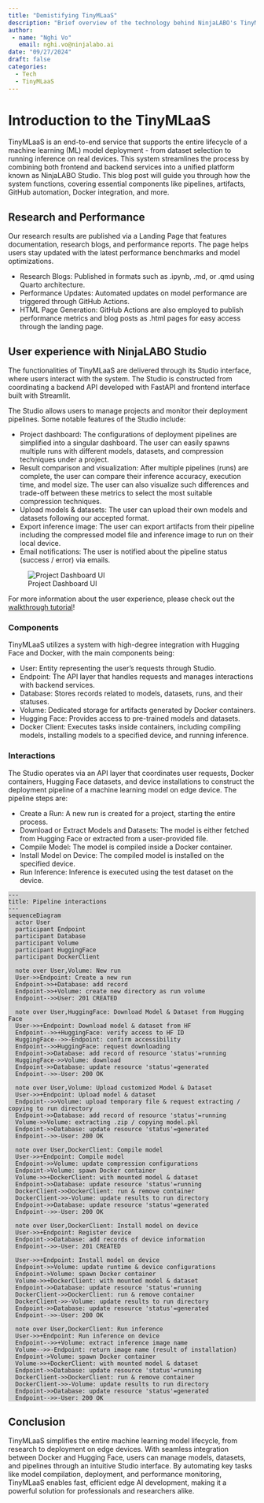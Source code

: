 ```yaml
---
title: "Demistifying TinyMLaaS"
description: "Brief overview of the technology behind NinjaLABO's TinyML as-a-Service"
author: 
 - name: "Nghi Vo"
   email: nghi.vo@ninjalabo.ai
date: "09/27/2024"
draft: false
categories:
  - Tech
  - TinyMLaaS
---
```

# Introduction to the TinyMLaaS
TinyMLaaS is an end-to-end service that supports the entire lifecycle of a machine learning (ML) model deployment - from dataset selection to running inference on real devices. This system streamlines the process by combining both frontend and backend services into a unified platform known as NinjaLABO Studio. This blog post will guide you through how the system functions, covering essential components like pipelines, artifacts, GitHub automation, Docker integration, and more.

## Research and Performance
Our research results are published via a Landing Page that features documentation, research blogs, and performance reports. The page helps users stay updated with the latest performance benchmarks and model optimizations.

- Research Blogs: Published in formats such as .ipynb, .md, or .qmd using Quarto architecture.
- Performance Updates: Automated updates on model performance are triggered through GitHub Actions.
- HTML Page Generation: GitHub Actions are also employed to publish performance metrics and blog posts as .html pages for easy access through the landing page.

## User experience with NinjaLABO Studio
The functionalities of TinyMLaaS are delivered through its Studio interface, where users interact with the system. The Studio is constructed from coordinating a backend API developed with FastAPI and frontend interface built with Streamlit.

The Studio allows users to manage projects and monitor their deployment pipelines. Some notable features of the Studio include:  

- Project dashboard: The configurations of deployment pipelines are simplified into a singular dashboard. The user can easily spawns multiple runs with different models, datasets, and compression techniques under a project.  
- Result comparison and visualization: After multiple pipelines (runs) are complete, the user can compare their inference accuracy, execution time, and model size. The user can also visualize such differences and trade-off between these metrics to select the most suitable compression techniques.  
- Upload models & datasets: The user can upload their own models and datasets following our accepted format.  
- Export inference image: The user can export artifacts from their pipeline including the compressed model file and inference image to run on their local device.  
- Email notifications: The user is notified about the pipeline status (success / error) via emails. 

![Project Dashboard UI](images/project_dashboard.jpg)

For more information about the user experience, please check out the [walkthrough tutorial](https://ninjalabo.ai/tutorials/runwalkthrough.html)!

### Components
TinyMLaaS utilizes a system with high-degree integration with Hugging Face and Docker, with the main components being:

- User: Entity representing the user's requests through Studio.  
- Endpoint: The API layer that handles requests and manages interactions with backend services.  
- Database: Stores records related to models, datasets, runs, and their statuses.  
- Volume: Dedicated storage for artifacts generated by Docker containers.  
- Hugging Face: Provides access to pre-trained models and datasets.  
- Docker Client: Executes tasks inside containers, including compiling models, installing models to a specified device, and running inference.  

### Interactions
The Studio operates via an API layer that coordinates user requests, Docker containers, Hugging Face datasets, and device installations to construct the deployment pipeline of a machine learning model on edge device. The pipeline steps are:

- Create a Run: A new run is created for a project, starting the entire process.
- Download or Extract Models and Datasets: The model is either fetched from Hugging Face or extracted from a user-provided file.
- Compile Model: The model is compiled inside a Docker container.
- Install Model on Device: The compiled model is installed on the specified device.
- Run Inference: Inference is executed using the test dataset on the device.

::: {style="background-color: lightgray;"}
```mermaid
---
title: Pipeline interactions
---
sequenceDiagram
  actor User
  participant Endpoint
  participant Database
  participant Volume
  participant HuggingFace
  participant DockerClient

  note over User,Volume: New run
  User->>Endpoint: Create a new run
  Endpoint->>+Database: add record
  Endpoint->>+Volume: create new directory as run volume
  Endpoint-->>User: 201 CREATED
  
  note over User,HuggingFace: Download Model & Dataset from Hugging Face
  User->>+Endpoint: Download model & dataset from HF
  Endpoint-->>+HuggingFace: verify access to HF ID
  HuggingFace-->>-Endpoint: confirm accessibility
  Endpoint-->>HuggingFace: request downloading
  Endpoint->>Database: add record of resource 'status'=running
  HuggingFace->>Volume: download
  Endpoint->>Database: update resource 'status'=generated
  Endpoint-->>-User: 200 OK

  note over User,Volume: Upload customized Model & Dataset
  User->>+Endpoint: Upload model & dataset
  Endpoint-->>Volume: upload temporary file & request extracting / copying to run directory
  Endpoint->>Database: add record of resource 'status'=running
  Volume->>Volume: extracting .zip / copying model.pkl
  Endpoint->>Database: update resource 'status'=generated
  Endpoint-->>-User: 200 OK

  note over User,DockerClient: Compile model
  User->>+Endpoint: Compile model
  Endpoint->>Volume: update compression configurations
  Endpoint->Volume: spawn Docker container
  Volume->>+DockerClient: with mounted model & dataset
  Endpoint->>Database: update resource 'status'=running  
  DockerClient->>DockerClient: run & remove container
  DockerClient->>-Volume: update results to run directory
  Endpoint->>Database: update resource 'status'=generated
  Endpoint-->>-User: 200 OK

  note over User,DockerClient: Install model on device
  User->>+Endpoint: Register device
  Endpoint->>Database: add records of device information
  Endpoint-->>-User: 201 CREATED

  User->>+Endpoint: Install model on device
  Endpoint->>Volume: update runtime & device configurations
  Endpoint->Volume: spawn Docker container
  Volume->>+DockerClient: with mounted model & dataset
  Endpoint->>Database: update resource 'status'=running  
  DockerClient->>DockerClient: run & remove container
  DockerClient->>-Volume: update results to run directory
  Endpoint->>Database: update resource 'status'=generated
  Endpoint-->>-User: 200 OK

  note over User,DockerClient: Run inference
  User->>+Endpoint: Run inference on device
  Endpoint-->>+Volume: extract inference image name
  Volume-->>-Endpoint: return image name (result of installation)
  Endpoint->Volume: spawn Docker container
  Volume->>+DockerClient: with mounted model & dataset
  Endpoint->>Database: update resource 'status'=running  
  DockerClient->>DockerClient: run & remove container
  DockerClient->>-Volume: update results to run directory
  Endpoint->>Database: update resource 'status'=generated
  Endpoint-->>-User: 200 OK
```
::: 

## Conclusion
TinyMLaaS simplifies the entire machine learning model lifecycle, from research to deployment on edge devices. With seamless integration between Docker and Hugging Face, users can manage models, datasets, and pipelines through an intuitive Studio interface. By automating key tasks like model compilation, deployment, and performance monitoring, TinyMLaaS enables fast, efficient edge AI development, making it a powerful solution for professionals and researchers alike.